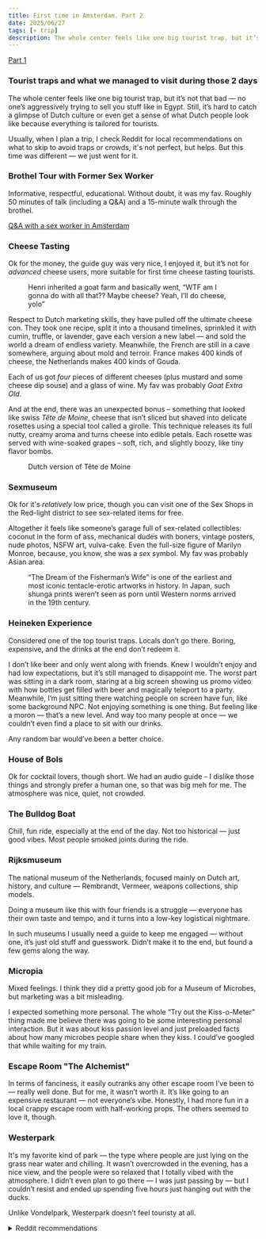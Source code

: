 ```yaml
---
title: First time in Amsterdam. Part 2
date: 2025/06/27
tags: [✈️ trip]
description: The whole center feels like one big tourist trap, but it’s not that bad — no one’s aggressively trying to sell you stuff like in Egypt. Still, it’s hard to catch a glimpse of Dutch culture or even get a sense of what Dutch people look like because everything is tailored for tourists.
---
```



[Part 1](amsterdam-intro.md)

### Tourist traps and what we managed to visit during those 2 days

The whole center feels like one big tourist trap, but it’s not that bad — no one’s aggressively trying to sell you stuff like in Egypt.
Still, it’s hard to catch a glimpse of Dutch culture or even get a sense of what Dutch people look like because everything is tailored for tourists.

Usually, when I plan a trip, I check Reddit for local recommendations on what to skip to avoid traps or crowds, it's not perfect, but helps.
But this time was different — we just went for it.

### Brothel Tour with Former Sex Worker
Informative, respectful, educational.
Without doubt, it was my fav.
Roughly 50 minutes of talk (including a Q&A) and a 15-minute walk through the brothel.

[Q&A with a sex worker in Amsterdam](amsterdam-brothel.md)

### Cheese Tasting
Ok for the money, the guide guy was very nice, I enjoyed it, but it’s not for *advanced* cheese users, more suitable for first time cheese tasting tourists. <br />
<figure>
    <ImageZoom src="/images/amsterdam/Henri.jpg" alt="Henri Willing" width={330}/>
    <figcaption>Henri inherited a goat farm and basically went, “WTF am I gonna do with all that?? Maybe cheese? Yeah, I’ll do cheese, yolo”</figcaption>
</figure>
Respect to Dutch marketing skills, they have pulled off the ultimate cheese con.
They took one recipe, split it into a thousand timelines, sprinkled it with cumin, truffle, or lavender, gave each version a new label — and sold the world a dream of endless variety.
Meanwhile, the French are still in a cave somewhere, arguing about mold and terroir.
France makes 400 kinds of cheese, the Netherlands makes 400 kinds of Gouda.

Each of us got *four* pieces of different cheeses (plus mustard and some cheese dip souse) and a glass of wine. My fav was probably *Goat Extra Old*.

And at the end, there was an unexpected bonus – something that looked like swiss *Tête de Moine*, cheese that isn’t sliced but shaved into delicate rosettes using a special tool called a girolle.
This technique releases its full nutty, creamy aroma and turns cheese into edible petals.
Each rosette was served with wine-soaked grapes – soft, rich, and slightly boozy, like tiny flavor bombs.
<figure>
    <ImageZoom src="/images/amsterdam/cheese.jpg" alt="Holland Tête de Moine" width={330}/>
    <figcaption>Dutch version of Tête de Moine</figcaption>
</figure>

### Sexmuseum
Ok for it's *relatively* low price, though you can visit one of the Sex Shops in the Red-light district to see sex-related items for free.

Altogether it feels like someone’s garage full of sex-related collectibles: coconut in the form of ass, mechanical dudes with boners, vintage posters, nude photos, NSFW art, vulva-cake.
Even the full-size figure of Marilyn Monroe, because, you know, she was a *sex* symbol. My fav was probably Asian area.
<figure>
    <ImageZoom src="/images/amsterdam/octupus.jpg" alt="The Dream of the Fisherman’s Wife" width={330}/>
    <figcaption>“The Dream of the Fisherman’s Wife” is one of the earliest and most iconic tentacle-erotic artworks in history.
        In Japan, such shunga prints weren’t seen as porn until Western norms arrived in the 19th century.</figcaption>
</figure>

### Heineken Experience
Considered one of the top tourist traps. Locals don’t go there.
Boring, expensive, and the drinks at the end don’t redeem it.

I don’t like beer and only went along with friends.
Knew I wouldn’t enjoy and had low expectations, but it’s still managed to disappoint me.
The worst part was sitting in a dark room, staring at a big screen showing us promo video with how bottles get filled with beer and magically teleport to a party.
Meanwhile, I’m just sitting there watching people on screen have fun, like some background NPC.
Not enjoying something is one thing. But feeling like a moron — that’s a new level.
And way too many people at once — we couldn’t even find a place to sit with our drinks.

Any random bar would’ve been a better choice.

### House of Bols
Ok for cocktail lovers, though short. We had an audio guide – I dislike those things and strongly prefer a human one, so that was big meh for me.
The atmosphere was nice, quiet, not crowded.
<ImageZoom src="/images/amsterdam/cocktail.jpg" alt="Cocktail" width={330}/>

### The Bulldog Boat
Chill, fun ride, especially at the end of the day. Not too historical — just good vibes.
Most people smoked joints during the ride.

### Rijksmuseum
The national museum of the Netherlands, focused mainly on Dutch art, history, and culture — Rembrandt, Vermeer, weapons collections, ship models.

Doing a museum like this with four friends is a struggle — everyone has their own taste and tempo, and it turns into a low-key logistical nightmare.

In such museums I usually need a guide to keep me engaged — without one, it’s just old stuff and guesswork.
Didn’t make it to the end, but found a few gems along the way.
<ImageZoom src="/images/amsterdam/vase.jpg" alt="Vase" width={330}/>

### Micropia
Mixed feelings. I think they did a pretty good job for a Museum of Microbes, but marketing was a bit misleading.

I expected something more personal.
The whole “Try out the Kiss-o-Meter” thing made me believe there was going to be some interesting personal interaction.
But it was about kiss passion level and just preloaded facts about how many microbes people share when they kiss.
I could’ve googled that while waiting for my train.

### Escape Room "The Alchemist"
In terms of fanciness, it easily outranks any other escape room I’ve been to — really well done.
But for me, it wasn’t worth it.
It’s like going to an expensive restaurant — not everyone’s vibe.
Honestly, I had more fun in a local crappy escape room with half-working props.
The others seemed to love it, though.

### Westerpark
It's my favorite kind of park — the type where people are just lying on the grass near water and chilling. It wasn’t overcrowded in the evening, has a nice view, and the people were so relaxed that I totally vibed with the atmosphere.
I didn’t even plan to go there — I was just passing by — but I couldn’t resist and ended up spending five hours just hanging out with the ducks.

Unlike Vondelpark, Westerpark doesn’t feel touristy at all.

<details>
    <summary>Reddit recommendations</summary>
    #### 🤡 Better Skip

    - Madame Tussauds Amsterdam — Commonly rated as overrated. Same wax figures as in other cities, just fewer. Crowds, noise, and all for a couple of selfies.

    - The Amsterdam Dungeon — Horror theatre with overacting actors. Many call it a "waste of money". Only for fans of spooky English-style humor.

    - Zaanse Schans Bus Excursion — Often slammed as an overpriced trap. Better to go by train on your own. The bus tour is boring and costly.

    - The Upside Down Amsterdam — Insta-trap. Photo zones with upside-down rooms. Kids might enjoy it, but adults are often disappointed.

    - Giethoorn Day Trip Including Canal Tour — Widely seen as a trap. Lots of buses, crowds, and expensive. Pretty, but feels like a tourist set.

    - Volendam & Zaanse Schans Windmills Bus Excursion — Typical checklist tour — take photos, see cheese and clogs, leave. Purely touristy, no soul.

    - WONDR Experience — Another Insta-trap. Looks nice, but zero substance. Adults without kids are usually disappointed.

    - Day Trip to the Cheese Markets in Gouda or Alkmaar — Pure tourist theatre. Crowds and staged auctions. The cheese isn’t that different from stores.

    - Royal Experience – Royal Coster Diamonds — Jewelry sales disguised as a tour. Borderline scammy. Best avoided.

    - Rembrandt’s Amsterdam Experience — A trap. Short multimedia showroom mimicking a studio. Go to the real Rembrandthuis instead.

    - Pedal Boat Amsterdam — Sounds fun, but tiring and awkward in practice. You’ll block other boats and get exhausted. A normal cruise is better.

    #### 🤔 Mixed Reviews

    - Amsterdam Canal Cruise — Recommended, especially in the evening. Beautiful views and a good intro to the city. Better to pick smaller companies or an open-boat without an audio guide.

    - A'DAM Lookout — Nice panoramic view, but the swing ride is pure tourist bait. Worth it if you like cityscapes, but not a must-see.

    - Moco Museum – Banksy & More — Small but pleasant museum. Fans of Banksy and modern art might enjoy it. Often overcrowded and feels a bit commercial.

    - THIS IS HOLLAND — 5D attraction with visual effects and scents — seems made for kids but surprises many adults. A 20-minute flight over fields and windmills. Touristy but not bad.

    - Hello Amsterdam - Introduction Walking Tour — Depends on the guide. Some enjoy it, especially early in the trip. But if you know how to Google and walk — you can do the same for free.

    - AMAZE – Amsterdam — A new immersive multimedia exhibit. Trendy among younger visitors and those wanting an “Instagrammable” experience. Not a museum — an experience.

    - Rotterdam, Delft & The Hague Live Guided Tour — The trip itself is good, but the group format gets tiring. Better to visit just one city and explore on your own.

    - Museum Het Rembrandthuis — Small and cozy. Nicely arranged. If you're into Rembrandt — worth visiting. Not a must-see otherwise.

    - Day Trip to Zaanse Schans Windmill Village — Cute and photogenic, especially if you go solo. With tours — turns into a crowded souvenir zone.

    - Dutch Craft Beer Tasting — Good beer, but the “tasting” format feels shallow. Better to hit a solid craft beer bar.

    - Stedelijk Museum Amsterdam — Modern art for enthusiasts. Some great works, but exhibits can be strange. If you’re “into it”, you’ll enjoy.

    - H’ART Museum — A new museum-partnership format (formerly Hermitage). Quality of exhibits varies. Depends on the current show.

    - Ferry to Muiderslot Castle — Beautiful, especially in summer. But the ferry is just transport, not an attraction. Don’t go just for the ride.

    - The Murder by Dam Square — Theatrical mystery game. Interesting in parts, but many expect more. Overrated.

    #### ✅ Praised by many

    - Open Boat Cruise — Praised for its chill atmosphere. Best taken in good weather, with no roof or crowds. Often recommended as the best way to see the city.

    - Mike’s City Highlights Bike Tour — Praised. Great guides, relaxed vibe, and insightful context.

    - Bike Rental in Amsterdam — Absolutely yes. Best way to explore the city. Just know the rules and respect local cyclists.

    - Bitterballen and 2 drinks at bar De Pierewaaier — Loved for its local vibe and casual fun. Tasty and not pretentious.

    - The National Maritime Museum Amsterdam — Underrated. Huge collection, ancient maps, docked ship. Especially great with kids.

    - Anne Frank’s Amsterdam – Walking Tour — Deeply emotional and informative. Guides and route praised. Book ahead with a serious company.

    - World Press Exhibition at De Nieuwe Kerk — Powerful, moving exhibit. Especially for fans of photography, journalism, global events. Not always available.

    - The Life of Anne Frank & Neighbourhood Tour — Atmospheric and historically meaningful. Many appreciate the walk through her neighborhood as a complement to the museum. Go with a guide.

    - Houseboat Museum — Small but charming. A good way to understand how people really lived on the water. Worth a quick visit.
</details>
